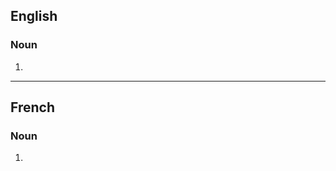 ==English==

===Noun===
{{head|en|noun form}}

# {{plural of|en|exhalation}}

----

==French==

===Noun===
{{head|fr|noun plural form|g=f}}

# {{plural of|fr|exhalation}}